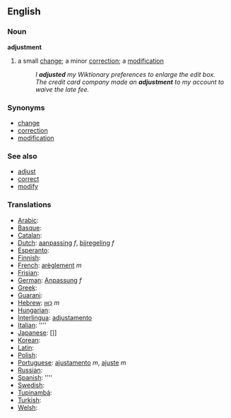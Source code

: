 ==English==

===Noun===
'''adjustment'''
#a small [[change]]; a minor [[correction]]; a [[modification]]
#:''I '''adjusted''' my Wiktionary preferences to enlarge the edit box.''
#:''The credit card company made an '''adjustment''' to my account to waive the late fee.''

===Synonyms===
*[[change]]
*[[correction]]
*[[modification]]

===See also===
*[[adjust]]
*[[correct]]
*[[modify]]

===Translations===
*[[Arabic]]: [[]]
*[[Basque]]: [[]]
*[[Catalan]]: [[]]
*[[Dutch]]: [[aanpassing]] ''f'', [[bijregeling]] ''f''
*[[Esperanto]]: [[]]
*[[Finnish]]: [[]]
*[[French]]: [[arèglement]] ''m''
*[[Frisian]]: [[]]
*[[German]]: [[Anpassung]] ''f''
*[[Greek]]: [[]]
*[[Guarani]]: [[]]
*[[Hebrew]]: [[כִּוּוּן]] ''m''
*[[Hungarian]]: [[]]
*[[Interlingua]]: [[adjustamento]]
*[[Italian]]: [[]] ''''
*[[Japanese]]: []]
*[[Korean]]: [[]]
*[[Latin]]: [[]]
*[[Polish]]: [[]]
*[[Portuguese]]: [[ajustamento]] ''m'', [[ajuste]] ''m''
*[[Russian]]: [[]]
*[[Spanish]]: [[]] ''''
*[[Swedish]]: [[]]
*[[Tupinambá]]: [[]]
*[[Turkish]]: [[]]
*[[Welsh]]: [[]]
